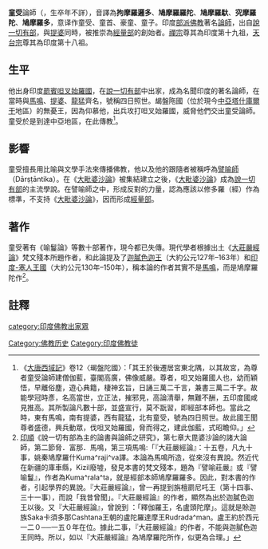 {{佛教}}
'''童受'''論師（{{lang-sa|{{IAST|Kumāralabdha}}}}，生卒年不詳），音譯為'''拘摩羅邏多'''、'''鳩摩羅羅陀'''、'''鳩摩羅馱'''、'''究摩羅陀'''、'''鳩摩羅多'''，意译作童受、童首、豪童、童子。印度[[部派佛教|部派佛教]]著名[[論師|論師]]，出自[[說一切有部|說一切有部]]，與[[提婆_(人名)|提婆]]同時，被推崇為[[經量部|經量部]]的創始者。[[禪宗|禪宗]]尊其為印度第十九祖，[[天台宗|天台宗]]尊其為印度第十八祖。

==生平==
他出身印度[[罽賓|罽賓]][[呾叉始罗|呾叉始羅國]]，在[[說一切有部|說一切有部]]中出家，成為名聞印度的著名論師，在當時與[[馬鳴|馬鳴]]、[[聖天|提婆]]、[[龍猛|龍猛]]齊名，號稱四日照世。朅盤陁國（位於現今[[中亞|中亞]][[塔什庫爾干|塔什庫爾干]]地區）的無憂王，因為仰慕他，出兵攻打呾叉始羅國，威脅他們交出童受論師。童受於是到達中亞地區，在此傳教<ref>《[[大唐西域記|大唐西域記]]》卷12〈朅盤陀國〉：「其王於後遷居宮東北隅，以其故宮，為尊者童受論師建僧伽藍，臺閣高廣，佛像威嚴。尊者，呾叉始羅國人也，幼而穎悟，早離俗塵，遊心典籍，棲神玄旨，日誦三萬二千言，兼書三萬二千字。故能學冠時彥，名高當世，立正法，摧邪見，高論清舉，無難不酬，五印度國咸見推高。其所製論凡數十部，並盛宣行，莫不翫習，即經部本師也。當此之時，東有馬鳴，南有提婆，西有龍猛，北有童受，號為四日照世。故此國王聞尊者盛德，興兵動眾，伐呾叉始羅國，脅而得之，建此伽藍，式昭瞻仰。」</ref>。

==影響==
童受擅長用比喻與文學手法來傳播佛教，他以及他的跟隨者被稱呼為[[譬喻師|譬喻師]]（Dārṣṭāntika）。在《[[大毗婆沙論|大毗婆沙論]]》被集結建立之後，《[[大毗婆沙論|大毗婆沙論]]》成為[[說一切有部|說一切有部]]的主流學說。在譬喻師之中，形成反對的力量，認為應該以修多羅（經）作為標準，不支持《[[大毗婆沙論|大毗婆沙論]]》，因而形成[[經量部|經量部]]。

==著作==
童受著有《喻鬘論》等數十部著作，現今都已失傳。現代學者根據出土《[[大莊嚴經論|大莊嚴經論]]》梵文殘本所題作者，和此論提及了[[迦膩色迦王|迦膩色迦王]]（大約公元127年–163年）和[[印度-塞人王國|印度-塞人王國]]{{link-en|盧陀羅達摩王|Rudradaman I}}（大約公元130年–150年），稱本論的作者其實不是[[馬鳴|馬鳴]]，而是鳩摩羅陀作<ref>[[印順|印順]]《說一切有部為主的論書與論師之研究》，第七章大毘婆沙論的諸大論師，第二節脅．富那．馬鳴，第三項馬鳴:「『大莊嚴經論』：十五卷，凡九十事，姚秦鳩摩羅什Kuma^raji^va譯。本論為馬鳴所造，從來沒有異說。然近代在新疆的庫車縣，Kizil廢墟，發見本書的梵文殘本，題為『譬喻莊嚴』或『譬喻鬘』，作者為Kuma^rala^ta，就是經部本師鳩摩羅羅多。因此，對本書的作者，引起學界的異說。『大莊嚴經論』，曾一再提到旃檀罽尼吒王（第十四事、三十一事），而說「我昔曾聞」。『大莊嚴經論』的作者，顯然為出於迦膩色迦王以後。又『大莊嚴經論』，曾說到 ：「釋伽羅王，名盧頭陀摩」。這就是賒迦族Saka卡須多那Cashtana王朝的盧陀羅達摩王Rudrada^man。盧王約於西元一二０──一五０年在位。據此二事，『大莊嚴經論』的作者，不能與迦膩色迦王同時。所以，如以『大莊嚴經論』為鳩摩羅陀所作，似更為合理。」</ref>。

==註釋==
{{reflist|2}}

{{DEFAULTSORT:Kumāralabdha}}
[[Category:佛教历史|Category:佛教历史]]
[[Category:印度佛教徒|Category:印度佛教徒]]
[[category:印度佛教出家眾|category:印度佛教出家眾]]